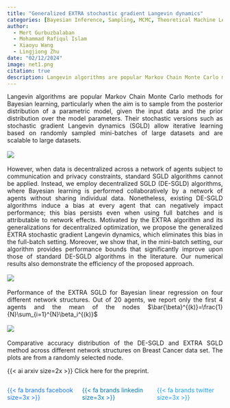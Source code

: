 ```yaml
---
title: "Generalized EXTRA stochastic gradient Langevin dynamics" 
categories: [Bayesian Inference, Sampling, MCMC, Theoretical Machine Learning]
author: 
  - Mert Gurbuzbalaban
  - Mohammad Rafiqul Islam 
  - Xiaoyu Wang 
  - Lingjiong Zhu
date: "02/12/2024"
image: net1.png
citation: true
description: Langevin algorithms are popular Markov Chain Monte Carlo methods for Bayesian learning, particularly when the aim is to sample from the posterior distribution of a parametric model, given the input data and the prior distribution over the model parameters.
---  
```

<p style="text-align:justify">
Langevin algorithms are popular Markov Chain Monte Carlo methods for Bayesian learning, particularly when the aim is to sample from the posterior distribution of a parametric model, given the input data and the prior distribution over the model parameters. Their stochastic versions such as stochastic gradient Langevin dynamics (SGLD) allow iterative learning based on randomly sampled mini-batches of large datasets and are scalable to large datasets. <br>
<br>
<img src="net1.png" style="max-width: 100%; height: auto;">
<br>
<br>
However, when data is decentralized across a network of agents subject to communication and privacy constraints, standard SGLD algorithms cannot be applied. Instead, we employ decentralized SGLD (DE-SGLD) algorithms, where Bayesian learning is performed collaboratively by a network of agents without sharing individual data. Nonetheless, existing DE-SGLD algorithms induce a bias at every agent that can negatively impact performance; this bias persists even when using full batches and is attributable to network effects. Motivated by the EXTRA algorithm and its generalizations for decentralized optimization, we propose the generalized EXTRA stochastic gradient Langevin dynamics, which eliminates this bias in the full-batch setting. Moreover, we show that, in the mini-batch setting, our algorithm provides performance bounds that significantly improve upon those of standard DE-SGLD algorithms in the literature. Our numerical results also demonstrate the efficiency of the proposed approach.<br>
<br>
<img src="fig2.png" style="max-width: 100%; height: auto;">
<br>
<br>
Performance of the EXTRA SGLD for Bayesian linear regression on four different network
structures. Out of 20 agents, we report only the first 4 agents and the mean of the nodes $\bar{\beta}^{(k)}=\frac{1}{N}\sum_{i=1}^{N}\beta_i^{(k)}$
<br>
<br>
<img src="fig6.png" style="max-width: 100%; height: auto;">
<br>
<br>
Comparative accuracy distribution of the DE-SGLD and EXTRA SGLD method across
different network structures on Breast Cancer data set. The plots are from a randomly selected
node.
</p>    

{{< ai  arxiv size=2x >}}  <a href="https://arxiv.org/abs/2412.01993" style="text-decoration:none" target="_blank">Click here for the preprint. </a>


::::{.columns}
:::{.column width="33%"}
<a href="https://www.facebook.com/sharer.php?u=https://mrislambd.github.io/research/extrasgld/" target="_blank" style="color:#1877F2; text-decoration: none;">
 
{{< fa brands facebook size=3x >}}
</a>
 
:::
 
:::{.column width="33%"}
<a href="https://www.linkedin.com/sharing/share-offsite/?url=https://mrislambd.github.io/research/extrasgld/" target="_blank" style="color:#0077B5; text-decoration: none;">
 
{{< fa brands linkedin size=3x >}}
</a>
 
:::
 
:::{.column width="33%"}
<a href="https://www.twitter.com/intent/tweet?url=https://mrislambd.github.io/research/extrasgld/" target="_blank" style="color:#1DA1F2; text-decoration: none;">
 
{{< fa brands twitter size=3x >}}
</a>
 
:::
::::
 
<script src="https://giscus.app/client.js"
        data-repo="mrislambd/mrislambd.github.io" 
        data-repo-id="R_kgDOMV8crA"
        data-category="Announcements"
        data-category-id="DIC_kwDOMV8crM4CjbQW"
        data-mapping="pathname"
        data-strict="0"
        data-reactions-enabled="1"
        data-emit-metadata="0"
        data-input-position="bottom"
        data-theme="light"
        data-lang="en"
        crossorigin="anonymous"
        async>
</script>
 
<div id="fb-root"></div>
<script async defer crossorigin="anonymous"
 src="https://connect.facebook.net/en_US/sdk.js#xfbml=1&version=v20.0"></script>
<div class="fb-comments" data-href="https://mrislambd.github.io/research/extrasgld/" data-width="750" data-numposts="5"></div>
